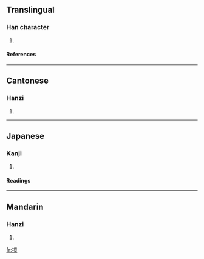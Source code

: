 ==Translingual==

===Han character===
{{Han char|rn=64|rad=手|as=11|sn=14|four=|canj=手火月土 (QFBG)}}
# {{defn|Han|sort=手11}}

====References====
{{Han ref|kx=0449.360|dkj=12586|dj=0800.200|hdz=31945.060|uh=645A|ud=25690}}

----
==Cantonese==

===Hanzi===
{{yue-hanzi|jyut=}}
# {{defn|Cantonese}}

----
==Japanese==

===Kanji===
{{ja-kanji|grade=|rs=手11}}
# {{defn|Japanese}} 

====Readings====
{{ja-readings|on=[[とう]] (tō), [[どう]] (dō), [[ちょう]] (chō)|kun=[[とめる]] (tomeru)}}

----
==Mandarin==

===Hanzi===
{{cmn-hanzi|pin=[[táng]] (tang2)|wg=t'ang<sup>2</sup>}}
# {{defn|Mandarin}}

[[fr:摚]]
